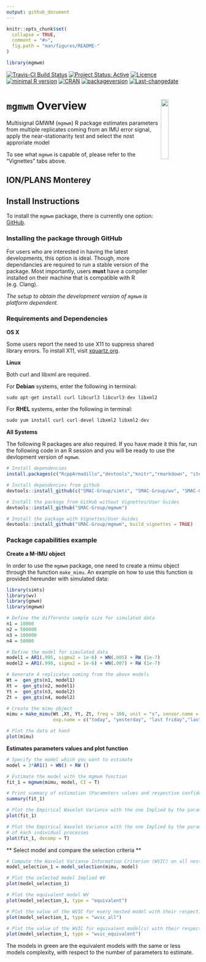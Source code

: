 ```yaml
---
output: github_document
---
```


<!-- README.md is generated from README.Rmd. Please edit that file -->

```r
knitr::opts_chunk$set(
  collapse = TRUE,
  comment = "#>",
  fig.path = "man/figures/README-"
)

library(mgmwm)
```

[![Travis-CI Build Status](https://travis-ci.org/SMAC-Group/classimu.svg?branch=master)](https://travis-ci.org/SMAC-Group/classimu)
[![Project Status: Active](http://www.repostatus.org/badges/latest/active.svg)](http://www.repostatus.org/#active)
[![Licence](https://img.shields.io/badge/licence-CC BY--NC--SA 4.0-blue.svg)](https://www.gnu.org/licenses/gpl-3.0.en.html)
[![minimal R version](https://img.shields.io/badge/R%3E%3D-3.4.0-6666ff.svg)](https://cran.r-project.org/)
[![CRAN](http://www.r-pkg.org/badges/version/classimu)](https://cran.r-project.org/package=classimu)
[![packageversion](https://img.shields.io/badge/Package%20version-0.1.0-orange.svg?style=flat-square)](commits/develop)
[![Last-changedate](https://img.shields.io/badge/last%20change-`r gsub('-', '--', Sys.Date())`-yellowgreen.svg)](/commits/master)

# `mgmwm` Overview <a href="https://smac-group.com/"><img src="man/figures/logo.png" align="right" style="width: 20%; height: 20%"/></a>

Multisignal GMWM (`mgmwm`) R package estimates parameters from multiple replicates coming from an IMU error signal, apply the near-stationarity test and select the nost approriate model 


To see what `mgmwm` is capable of, please refer to the "Vignettes" tabs above.

## ION/PLANS Monterey 

## Install Instructions

To install the `mgmwm` package, there is currently one option: [GitHub](https://github.com/SMAC-Group/mgmwm/).

### Installing the package through GitHub

For users who are interested in having the latest developments, this option is ideal. Though, more dependancies are required to run a stable version of the package. Most importantly, users **must** have a compiler installed on their machine that is compatible with R (e.g. Clang).

*The setup to obtain the development version of `mgmwm` is platform dependent.*

### Requirements and Dependencies

**OS X**

Some users report the need to use X11 to suppress shared library errors. To install X11, visit [xquartz.org](http://www.xquartz.org/).

**Linux**

Both curl and libxml are required.

For **Debian** systems, enter the following in terminal:

```r
sudo apt-get install curl libcurl3 libcurl3-dev libxml2 libxml2-dev
```

For **RHEL** systems, enter the following in terminal:

```r
sudo yum install curl curl-devel libxml2 libxml2-dev
```

**All Systems**

The following R packages are also required. If you have made it this far, run the following code in an R session and you will be ready to use the devlopment version of `mgmwm`.

```r
# Install dependencies
install.packages(c("RcppArmadillo","devtools","knitr","rmarkdown", "iterpc", "progress"))

# Install dependencies from github
devtools::install_github(c("SMAC-Group/simts", "SMAC-Group/wv", "SMAC-Group/gmwm"))

# Install the package from GitHub without Vignettes/User Guides
devtools::install_github("SMAC-Group/mgmwm")

# Install the package with Vignettes/User Guides 
devtools::install_github("SMAC-Group/mgmwm", build_vignettes = TRUE)
```

### Package capabilities example

**Create a M-IMU object**

In order to use the `mgmwm` package, one need to create a mimu object through the function `make_mimu`. An example on how to use this function is provided hereunder with simulated data:

```r
library(simts)
library(wv)
library(gmwm)
library(mgmwm)

# Define the differente sample size for simulated data
n1 = 10000
n2 = 500000
n3 = 100000
n4 = 50000

# Define the model for simulated data
model1 = AR1(.995, sigma2 = 1e-6) + WN(.005) + RW (1e-7)
model2 = AR1(.990, sigma2 = 1e-6) + WN(.007) + RW (1e-7)

# Generate 4 replicates coming from the above models
Wt =  gen_gts(n1, model1)
Xt =  gen_gts(n2, model1)
Yt =  gen_gts(n3, model2)
Zt =  gen_gts(n4, model2)

# Create the mimu object
mimu = make_mimu(Wt ,Xt, Yt, Zt, freq = 100, unit = "s", sensor.name = "Simulated Data sets", 
                 exp.name = c("today", "yesterday", "last friday","last tuesday" ))

# Plot the data at hand
plot(mimu)

```

**Estimates parameters values and plot function**

```r

# Specify the model which you want to estimate
model = 3*AR1() + WN() + RW ()

# Estimate the model with the mgmwm function
fit_1 = mgmwm(mimu, model, CI = T)

# Print summary of estimation (Parameters values and respective confidence intervals if computed)
summary(fit_1)

# Plot the Empirical Wavelet Variance with the one Implied by the parameters
plot(fit_1)

# Plot the Empirical Wavelet Variance with the one Implied by the parameters with the contribution 
# of each individual processes
plot(fit_1, decomp = T)

```

** Select model and compare the selection criteria **


```r

# Compute the Wavelet Variance Information Criterion (WVIC) on all nested models
model_selection_1 = model_selection(mimu, model)

# Plot the selected model Implied WV
plot(model_selection_1)

# Plot the equivalent model WV
plot(model_selection_1, type = "equivalent")

# Plot the value of the WVIC for every nested model with their respective confidence intervals
plot(model_selection_1, type = "wvic_all")

# Plot the value of the WVIC for equivalent model(s) with their respective confidence intervals
plot(model_selection_1, type = "wvic_equivalent")

```

The models in green are the equivalent models with the same or less models complexity, with respect to the number of parameters to estimate.
